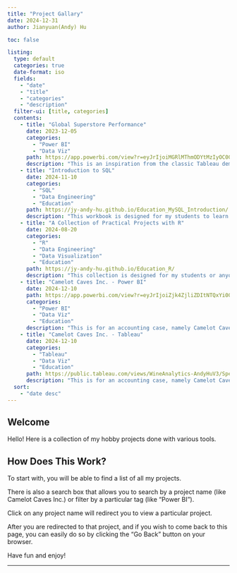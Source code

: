 ```yaml
---
title: "Project Gallary"
date: 2024-12-31
author: Jianyuan(Andy) Hu

toc: false

listing: 
  type: default
  categories: true
  date-format: iso
  fields: 
    - "date"
    - "title"
    - "categories"
    - "description"
  filter-ui: [title, categories]
  contents: 
    - title: "Global Superstore Performance"
      date: 2023-12-05
      categories: 
        - "Power BI"
        - "Data Viz"
      path: https://app.powerbi.com/view?r=eyJrIjoiMGRlMThmODYtMzIyOC00NmJhLTliZGEtNTMzYWM0NGE5N2Q4IiwidCI6IjJlYTIwYzQ3LTNlZjUtNDNkNy1iZWQ3LWIwNDBmYzBhMzkyNiIsImMiOjZ9
      description: "This is an inspiration from the classic Tableau demo project - Global Superstore reimagined and expressed in Power BI."
    - title: "Introduction to SQL"
      date: 2024-11-10
      categories: 
        - "SQL"
        - "Data Engineering"
        - "Education"
      path: https://jy-andy-hu.github.io/Education_MySQL_Introduction/
      description: "This workbook is designed for my students to learn basics of SQL using MySQL database as the database environment."
    - title: "A Collection of Practical Projects with R"
      date: 2024-08-20
      categories: 
        - "R"
        - "Data Engineering"
        - "Data Visualization"
        - "Education"
      path: https://jy-andy-hu.github.io/Education_R/
      description: "This collection is designed for my students or anyone who want to be productive and analytical with R through a series of practical data projects."
    - title: "Camelot Caves Inc. - Power BI"
      date: 2024-12-10
      path: https://app.powerbi.com/view?r=eyJrIjoiZjk4ZjliZDItNTQxYi00ZWM5LTg2YzItMmUyZDdiNmY3OTYyIiwidCI6IjJlYTIwYzQ3LTNlZjUtNDNkNy1iZWQ3LWIwNDBmYzBhMzkyNiIsImMiOjZ9
      categories: 
        - "Power BI"
        - "Data Viz"
        - "Education"
      description: "This is for an accounting case, namely Camelot Caves Inc. See 'Visual Analytics for Camelot Caves Inc. (CCI)' in 'For Education' section for more details."
    - title: "Camelot Caves Inc. - Tableau"
      date: 2024-12-10
      categories: 
        - "Tableau"
        - "Data Viz"
        - "Education"
      path: https://public.tableau.com/views/WineAnalytics-AndyHuV3/SpeicalNotes?:language=en-GB&:sid=&:redirect=auth&:display_count=n&:origin=viz_share_link
      description: "This is for an accounting case, namely Camelot Caves Inc. See 'Visual Analytics for Camelot Caves Inc. (CCI)' in 'For Education' section for more details."
  sort: 
    - "date desc"
---
```


## Welcome

Hello! Here is a collection of my hobby projects done with various tools.

## How Does This Work?

To start with, you will be able to find a list of all my projects. 

There is also a search box that allows you to search by a project name (like Camelot Caves Inc.) or filter by a particular tag (like "Power BI").

Click on any project name will redirect you to view a particular project.

After you are redirected to that project, and if you wish to come back to this page, you can easily do so by clicking the "Go Back" button on your browser. 

Have fun and enjoy! 

-------

